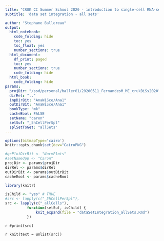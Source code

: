 ```yaml
---
title: "CRUK CI Summer School 2020 - introduction to single-cell RNA-seq analysis"
subtitle: 'data set integration - all sets'

author: "Stephane Ballereau"
output:
  html_notebook:
    code_folding: hide
    toc: yes
    toc_float: yes
    number_sections: true
  html_document:
    df_print: paged
    toc: yes
    number_sections: true
    code_folding: hide
  html_book:
    code_folding: hide
params:
  projDir: "/ssd/personal/baller01/20200511_FernandesM_ME_crukBiSs2020"
  dirRel: ".."
  inpDirBit: "AnaWiSce/Ana1"
  outDirBit: "AnaWiSce/Ana1"
  bookType: "mk"
  cacheBool: FALSE
  setName: "caron"
  setSuf: "_5hCellPerSpl"
  splSetToGet: "allSets"
---
```


```r
options(bitmapType='cairo')
knitr::opts_chunk$set(dev="CairoPNG")
```

```r
#qcPlotDirBit <- "NormPlots"
#setNameUpp <- "Caron"
projDir <- params$projDir
dirRel <- params$dirRel
outDirBit <- params$outDirBit
cacheBool <- params$cacheBool
```

```r
library(knitr)
```

```r
isChild <- "yes" # TRUE
#src <- lapply(c("_5hCellPerSpl"),
src <- lapply(c("_allCells"),
	      function(setSuf, isChild) {
		      knit_expand(file = "dataSetIntegration_allSets.Rmd")
	      })
```

`r #print(src)`

`r knit(text = unlist(src))`

